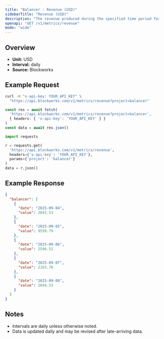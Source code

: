 ```yaml
---
title: "Balancer : Revenue (USD)"
sidebarTitle: "Revenue (USD)"
description: "The revenue produced during the specified time period for given project."
openapi: "GET /v1/metrics/revenue"
mode: "wide"
---
```


## Overview

- **Unit:** USD
- **Interval:** daily
- **Source:** Blockworks

## Example Request

<CodeGroup>

```bash cURL
curl -H "x-api-key: YOUR_API_KEY" \
  "https://api.blockworks.com/v1/metrics/revenue?project=balancer"
```

```typescript TypeScript
const res = await fetch(
  'https://api.blockworks.com/v1/metrics/revenue?project=balancer',
  { headers: { 'x-api-key': 'YOUR_API_KEY' } }
)
const data = await res.json()
```

```python Python
import requests

r = requests.get(
  'https://api.blockworks.com/v1/metrics/revenue',
  headers={'x-api-key': 'YOUR_API_KEY'},
  params={'project': 'balancer'}
)
data = r.json()
```

</CodeGroup>

## Example Response

```json
{
  "balancer": [
    {
      "date": "2025-09-04",
      "value": 2043.53
    },
    {
      "date": "2025-09-05",
      "value": 9550.79
    },
    {
      "date": "2025-09-06",
      "value": 2596.51
    },
    {
      "date": "2025-09-07",
      "value": 2163.78
    },
    {
      "date": "2025-09-08",
      "value": 1044.53
    }
  ]
}
```

## Notes
- Intervals are daily unless otherwise noted.
- Data is updated daily and may be revised after late-arriving data.
